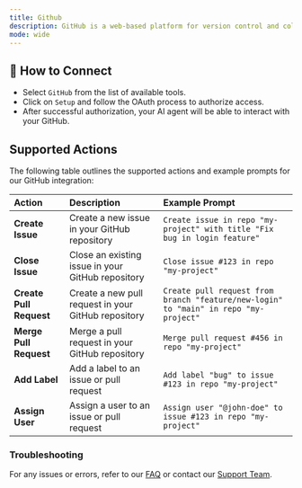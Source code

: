 ```yaml
---
title: Github
description: GitHub is a web-based platform for version control and collaboration on software development projects. 
mode: wide
--- 
```


## 🔗 How to Connect
 
- Select `GitHub` from the list of available tools.
- Click on `Setup` and follow the OAuth process to authorize access.
- After successful authorization, your AI agent will be able to interact with your GitHub.
 
## Supported Actions
The following table outlines the supported actions and example prompts for our GitHub integration:

| Action          | Description                                         | Example Prompt                                                 |
| :-------------- | :--------------------------------------------------- | :---------------------------------------------------------------- |
|  **Create Issue**  | Create a new issue in your GitHub repository        | `Create issue in repo "my-project" with title "Fix bug in login feature"` |
| **Close Issue**  | Close an existing issue in your GitHub repository   | `Close issue #123 in repo "my-project"`                           |
| **Create Pull Request** | Create a new pull request in your GitHub repository | `Create pull request from branch "feature/new-login" to "main" in repo "my-project"` |
| **Merge Pull Request** | Merge a pull request in your GitHub repository    | `Merge pull request #456 in repo "my-project"`                     |
| **Add Label**     | Add a label to an issue or pull request            | `Add label "bug" to issue #123 in repo "my-project"`               |
| **Assign User**   | Assign a user to an issue or pull request          | `Assign user "@john-doe" to issue #123 in repo "my-project"`        |


### Troubleshooting

For any issues or errors, refer to our [FAQ](/faq)  or contact our [Support Team](mailto:zeromagic.cloud@gmail.com?subject=Feedback).

